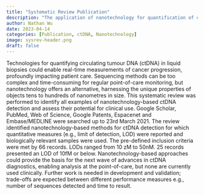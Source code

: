 ```yaml
---
title: "Systematic Review Publication"
description: "The application of nanotechnology for quantification of circulating tumour DNA in liquid biopsies: a systematic review"
author: Nathan Wu
date: 2023-04-14
categories: [Publication, ctDNA, Nanotechnology]
image: sysrev-header.png
draft: false
---
```


Technologies for quantifying circulating tumour DNA (ctDNA) in liquid biopsies could enable real-time measurements of cancer progression, profoundly impacting patient care. Sequencing methods can be too complex and time-consuming for regular point-of-care monitoring, but nanotechnology offers an alternative, harnessing the unique properties of objects tens to hundreds of nanometres in size. This systematic review was performed to identify all examples of nanotechnology-based ctDNA detection and assess their potential for clinical use. Google Scholar, PubMed, Web of Science, Google Patents, Espacenet and Embase/MEDLINE were searched up to 23rd March 2021. The review identified nanotechnology-based methods for ctDNA detection for which quantitative measures (e.g., limit of detection, LOD) were reported and biologically relevant samples were used. The pre-defined inclusion criteria were met by 66 records. LODs ranged from 10 zM to 50nM. 25 records presented an LOD of 10fM or below. Nanotechnology-based approaches could provide the basis for the next wave of advances in ctDNA diagnostics, enabling analysis at the point-of-care, but none are currently used clinically. Further work is needed in development and validation; trade-offs are expected between different performance measures e.g., number of sequences detected and time to result.